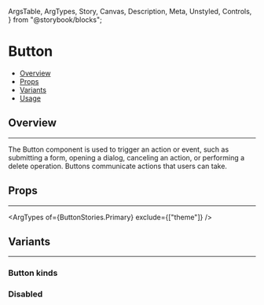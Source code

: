   ArgsTable,
  ArgTypes,
  Story,
  Canvas,
  Description,
  Meta,
  Unstyled,
  Controls,
} from "@storybook/blocks";

<Meta of={ButtonStories} title="Buttons" />

<Unstyled>
<h1 class="headline--1">Button</h1>

- [Overview](#overview)
- [Props](#props)
- [Variants](#variants)
- [Usage](#usage)

<h2 id="overview" class="headline--2">
  Overview
</h2>

---

<p class="documentation__body">
  The Button component is used to trigger an action or event, such as submitting
  a form, opening a dialog, canceling an action, or performing a delete
  operation. Buttons communicate actions that users can take.
</p>

<Canvas>
  <Story of={ButtonStories} name="Primary" />
</Canvas>

<h2 id="props" class="headline--2">
  Props
</h2>

---

<ArgTypes of={ButtonStories.Primary} exclude={["theme"]} />

<h2 id="variants" class="headline--2">
  Variants
</h2>

---

<h3 class="headline--3">Button kinds</h3>

<Canvas name="Kinds">
  <Story of={ButtonStories.Kinds}></Story>
</Canvas>

<h3 class="headline--3">Disabled</h3>

<Canvas name="Disabled">
  <Story of={ButtonStories.Disabled}></Story>
</Canvas>
</Unstyled>
